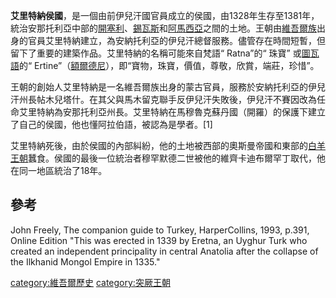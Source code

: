 {{Refimprove|time=2020-11-07T10:41:15+00:00}}
'''艾里特納侯國'''，是一個由前伊兒汗國官員成立的侯國，由1328年生存至1381年，統治安那托利亞中部的[[開塞利|開塞利]]、[[錫瓦斯|錫瓦斯]]和[[阿馬西亞|阿馬西亞]]之間的土地。王朝由[[維吾爾族|維吾爾族]]出身的官員艾里特納建立，為安納托利亞的伊兒汗總督服務。儘管存在時間短暫，但留下了重要的建築作品。艾里特納的名稱可能來自梵語“ Ratna”的“ 珠寶” 或[[圖瓦語|圖瓦語]]的“ Ertine”（[[額爾德尼|額爾德尼]]），即“寶物，珠寶，價值，尊敬，欣賞，端莊，珍惜”。

王朝的創始人艾里特納是一名維吾爾族出身的蒙古官員，服務於安納托利亞的伊兒汗州長帖木兒塔什。在其父與馬木留克聯手反伊兒汗失敗後，伊兒汗不賽因改為任命艾里特納為安那托利亞州長。艾里特納在馬穆魯克蘇丹國（開羅）的保護下建立了自己的侯國，他也懂阿拉伯語，被認為是學者。[1]

艾里特納死後，由於侯國的內部糾紛，他的土地被西部的奧斯曼帝國和東部的[[白羊王朝|白羊王朝]]蠶食。侯國的最後一位統治者穆罕默德二世被他的維齊卡迪布爾罕丁取代，他在同一地區統治了18年。

==參考==
John Freely, The companion guide to Turkey, HarperCollins, 1993, p.391, Online Edition "This was erected in 1339 by Eretna, an Uyghur Turk who created an independent principality in central Anatolia after the collapse of the Ilkhanid Mongol Empire in 1335."

[[category:維吾爾歷史|category:維吾爾歷史]]
[[category:突厥王朝|category:突厥王朝]]
